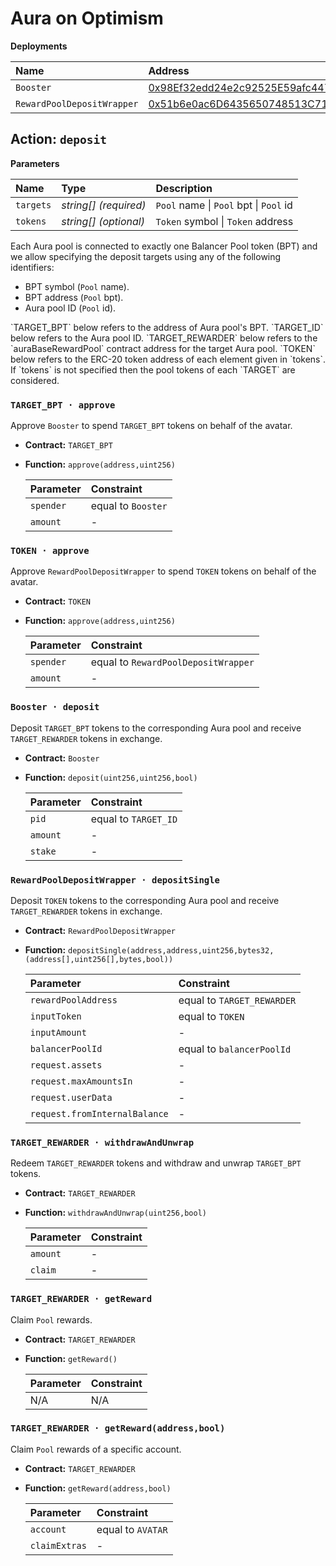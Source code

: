 
# Aura on Optimism

**Deployments**

| Name                       | Address                                                                                                                          |
| :------------------------- | :------------------------------------------------------------------------------------------------------------------------------- |
| `Booster`                  | [0x98Ef32edd24e2c92525E59afc4475C1242a30184](https://optimistic.etherscan.io/address/0x98Ef32edd24e2c92525E59afc4475C1242a30184) |
| `RewardPoolDepositWrapper` | [0x51b6e0ac6D6435650748513C71db453F96749fe1](https://optimistic.etherscan.io/address/0x51b6e0ac6D6435650748513C71db453F96749fe1) |

## Action: `deposit`

**Parameters**

| Name      | Type                  | Description                            |
| :-------- | :-------------------- | :------------------------------------- |
| `targets` | _string[] (required)_ | `Pool` name \| `Pool` bpt \| `Pool` id |
| `tokens`  | _string[] (optional)_ | `Token` symbol \| `Token` address      |

Each Aura pool is connected to exactly one Balancer Pool token (BPT) and we allow specifying the deposit targets using any of the following identifiers:

- BPT symbol (`Pool` name).
- BPT address (`Pool` bpt).
- Aura pool ID (`Pool` id).

<Callout type="info">
  `TARGET_BPT` below refers to the address of Aura pool's BPT.
</Callout>
<Callout type="info">`TARGET_ID` below refers to the Aura pool ID.</Callout>
<Callout type="info">
  `TARGET_REWARDER` below refers to the `auraBaseRewardPool` contract address
  for the target Aura pool.
</Callout>

<Callout type="info">
  `TOKEN` below refers to the ERC-20 token address of each element given in
  `tokens`. If `tokens` is not specified then the pool tokens of each `TARGET`
  are considered.
</Callout>

### `TARGET_BPT · approve`

Approve `Booster` to spend `TARGET_BPT` tokens on behalf of the avatar.

- **Contract:** `TARGET_BPT`
- **Function:** `approve(address,uint256)`

  | Parameter | Constraint         |
  | :-------- | :----------------- |
  | `spender` | equal to `Booster` |
  | `amount`  | -                  |

### `TOKEN · approve`

Approve `RewardPoolDepositWrapper` to spend `TOKEN` tokens on behalf of the avatar.

- **Contract:** `TOKEN`
- **Function:** `approve(address,uint256)`

  | Parameter | Constraint                          |
  | :-------- | :---------------------------------- |
  | `spender` | equal to `RewardPoolDepositWrapper` |
  | `amount`  | -                                   |

### `Booster · deposit`

Deposit `TARGET_BPT` tokens to the corresponding Aura pool and receive `TARGET_REWARDER` tokens in exchange.

- **Contract:** `Booster`
- **Function:** `deposit(uint256,uint256,bool)`

  | Parameter | Constraint           |
  | :-------- | :------------------- |
  | `pid`     | equal to `TARGET_ID` |
  | `amount`  | -                    |
  | `stake`   | -                    |

### `RewardPoolDepositWrapper · depositSingle`

Deposit `TOKEN` tokens to the corresponding Aura pool and receive `TARGET_REWARDER` tokens in exchange.

- **Contract:** `RewardPoolDepositWrapper`
- **Function:** `depositSingle(address,address,uint256,bytes32,(address[],uint256[],bytes,bool))`

  | Parameter                     | Constraint                 |
  | :---------------------------- | :------------------------- |
  | `rewardPoolAddress`           | equal to `TARGET_REWARDER` |
  | `inputToken`                  | equal to `TOKEN`           |
  | `inputAmount`                 | -                          |
  | `balancerPoolId`              | equal to `balancerPoolId`  |
  | `request.assets`              | -                          |
  | `request.maxAmountsIn`        | -                          |
  | `request.userData`            | -                          |
  | `request.fromInternalBalance` | -                          |

### `TARGET_REWARDER · withdrawAndUnwrap`

Redeem `TARGET_REWARDER` tokens and withdraw and unwrap `TARGET_BPT` tokens.

- **Contract:** `TARGET_REWARDER`
- **Function:** `withdrawAndUnwrap(uint256,bool)`

  | Parameter | Constraint |
  | :-------- | :--------- |
  | `amount`  | -          |
  | `claim`   | -          |

### `TARGET_REWARDER · getReward`

Claim `Pool` rewards.

- **Contract:** `TARGET_REWARDER`
- **Function:** `getReward()`

  | Parameter | Constraint |
  | :-------- | :--------- |
  | N/A       | N/A        |

### `TARGET_REWARDER · getReward(address,bool)`

Claim `Pool` rewards of a specific account.

- **Contract:** `TARGET_REWARDER`
- **Function:** `getReward(address,bool)`

  | Parameter     | Constraint        |
  | :------------ | :---------------- |
  | `account`     | equal to `AVATAR` |
  | `claimExtras` | -                 |
